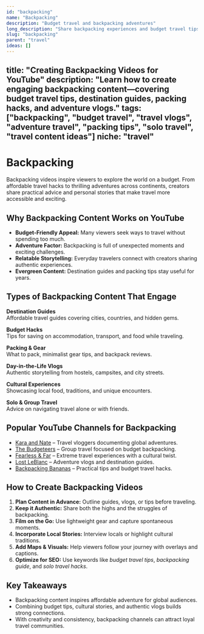 ```yaml
---
id: "backpacking"
name: "Backpacking"
description: "Budget travel and backpacking adventures"
long_description: "Share backpacking experiences and budget travel tips"
slug: "backpacking"
parent: "travel"
ideas: []
---
```


title: "Creating Backpacking Videos for YouTube"
description: "Learn how to create engaging backpacking content—covering budget travel tips, destination guides, packing hacks, and adventure vlogs."
tags: ["backpacking", "budget travel", "travel vlogs", "adventure travel", "packing tips", "solo travel", "travel content ideas"]
niche: "travel"
---

# Backpacking

Backpacking videos inspire viewers to explore the world on a budget. From affordable travel hacks to thrilling adventures across continents, creators share practical advice and personal stories that make travel more accessible and exciting.

## Why Backpacking Content Works on YouTube

- **Budget-Friendly Appeal:** Many viewers seek ways to travel without spending too much.  
- **Adventure Factor:** Backpacking is full of unexpected moments and exciting challenges.  
- **Relatable Storytelling:** Everyday travelers connect with creators sharing authentic experiences.  
- **Evergreen Content:** Destination guides and packing tips stay useful for years.  

## Types of Backpacking Content That Engage

**Destination Guides**  
Affordable travel guides covering cities, countries, and hidden gems.  

**Budget Hacks**  
Tips for saving on accommodation, transport, and food while traveling.  

**Packing & Gear**  
What to pack, minimalist gear tips, and backpack reviews.  

**Day-in-the-Life Vlogs**  
Authentic storytelling from hostels, campsites, and city streets.  

**Cultural Experiences**  
Showcasing local food, traditions, and unique encounters.  

**Solo & Group Travel**  
Advice on navigating travel alone or with friends.  

## Popular YouTube Channels for Backpacking

- [Kara and Nate](https://www.youtube.com/@karaandnate) – Travel vloggers documenting global adventures.  
- [The Budgeteers](https://www.youtube.com/@TheBudgeteers) – Group travel focused on budget backpacking.  
- [Fearless & Far](https://www.youtube.com/@FearlessandFar) – Extreme travel experiences with a cultural twist.  
- [Lost LeBlanc](https://www.youtube.com/@LostLeBlanc) – Adventure vlogs and destination guides.  
- [Backpacking Bananas](https://www.youtube.com/@BackpackingBananas) – Practical tips and budget travel hacks.  

## How to Create Backpacking Videos

1. **Plan Content in Advance:** Outline guides, vlogs, or tips before traveling.  
2. **Keep it Authentic:** Share both the highs and the struggles of backpacking.  
3. **Film on the Go:** Use lightweight gear and capture spontaneous moments.  
4. **Incorporate Local Stories:** Interview locals or highlight cultural traditions.  
5. **Add Maps & Visuals:** Help viewers follow your journey with overlays and captions.  
6. **Optimize for SEO:** Use keywords like *budget travel tips*, *backpacking guide*, and *solo travel hacks*.  

## Key Takeaways

- Backpacking content inspires affordable adventure for global audiences.  
- Combining budget tips, cultural stories, and authentic vlogs builds strong connections.  
- With creativity and consistency, backpacking channels can attract loyal travel communities.  